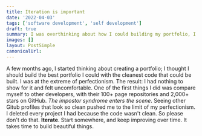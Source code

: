 ```yaml
---
title: Iteration is important
date: '2022-04-03'
tags: ['software development', 'self development']
draft: true
summary: I was overthinking about how I could building my portfolio, I'm just talking about it.
images: []
layout: PostSimple
canonicalUrl:
---
```


A few months ago, I started thinking about creating a portfolio; I thought I should build the best portfolio I could with the cleanest code that could be built.
I was at the extreme of perfectionism. The result: I had nothing to show for it and felt uncomfortable.
One of the first things I did was compare myself to other developers, with their 100+ page repositories and 2,000+ stars on GitHub.
_The impostor syndrome enters the scene_. Seeing other Gitub profiles that look so clean pushed me to the limit of my perfectionism. I deleted every project I had because the code wasn't clean.
So please don't do that. **Iterate**. Start somewhere, and keep improving over time. It takes time to build beautiful things.
